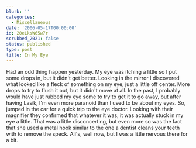```yaml
---
blurb: ''
categories:
  - Miscellaneous
date: '2006-05-17T00:00:00'
id: 20eLksW65w7r
scrubbed_2021: false
status: published
type: post
title: In My Eye
---
```


Had an odd thing happen yesterday. My eye was itching a little so I
put some drops in, but it didn't get better. Looking in the mirror
I discovered what looked like a fleck of something on my eye, just
a little off center. More drops to try to flush it out, but it
didn't move at all. In the past, I probably would have just rubbed
my eye some to try to get it to go away, but after having Lasik,
I'm even more paranoid than I used to be about my eyes. So, jumped
in the car for a quick trip to the eye doctor. Looking with their
magnifier they confirmed that whatever it was, it was actually
stuck in my eye a little. That was a little disconcerting, but even
more so was the fact that she used a metal hook similar to the one
a dentist cleans your teeth with to remove the speck. All's, well
now, but I was a little nervous there for a bit.
